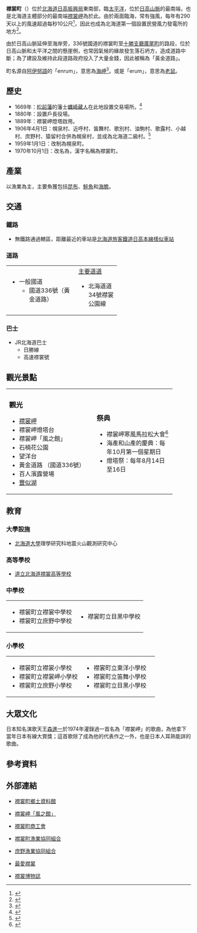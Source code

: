 {{日本町村
| 自治體名=襟裳
| 町村=町
| 圖像=[[File:Erimo_misaki_02.JPG|240px]]
| 圖像說明=[[襟裳岬|襟裳岬]]
| 郡=幌泉郡
| 町村章=[[File:Symbol_of_Erimo,_Hokkaido.svg|100px]]
| 日文原名=えりも町
| 平假名=えりもちょう
| 羅馬字拼音=Erimo-chō
| 都道府縣=北海道
| 支廳=日高振興局
| 編號=01609-8
| 面積=283.93
| 邊界未定=
| 人口=5,782
| 統計時間=2007年9月30日
| 自治體=[[樣似町|樣似町]]、[[廣尾町|廣尾町]]
| 樹=[[蝦夷山杜鵑|蝦夷山杜鵑]]
| 花=[[襟裳石楠花|襟裳石楠花]]
| 其他象徵物=
| 其他象徵=
| 首長=
| 議員數=11
| 郵遞區號=058-0292
| 所在地=幌泉郡襟裳町字本町206番地<br>[[File:Erimo_Town_Office.jpg|210px]]
| 電話號碼=1466-2-2111
| 外部連結={{url|https://www.town.erimo.lg.jp/}}
| 經度=
| 緯度=
| 地圖=[[File:Erimo_in_Hidaka_Subprefecture.gif|250px]]
| 註記=人口：[http://www.town.erimo.hokkaido.jp/gaiyo.html 襟裳町官方網頁]
}}
'''襟裳町'''（{{jpn|j=えりも町|hg=えりもちょう|rm=Erimo chō|f=y}}）位於[[北海道|北海道]][[日高振興局|日高振興局]]東南部，臨[[太平洋|太平洋]]，位於[[日高山脈|日高山脈]]的最南端，也是北海道主體部分的最南端[[襟裳岬|襟裳岬]]為於此。由於兩面臨海，常有強風，每年有290天以上的風速超過每秒10公尺<ref>{{Cite web| publisher=襟裳岬「風之館」| title=首頁| url=http://www9.ocn.ne.jp/~kaze/| accessdate=2007年10月16日| language=ja| deadurl=yes| archiveurl=https://web.archive.org/web/20140820064242/http://www9.ocn.ne.jp/~kaze/| archivedate=2014年8月20日}}</ref>，因此也成為北海道第一個設置民營風力發電所的地方<ref>{{Cite web| publisher=襟裳岬「風之館」| title=風力發電| url=http://www9.ocn.ne.jp/~kaze/wpawer.html| accessdate=2007年10月16日| language=ja| deadurl=yes| archiveurl=https://web.archive.org/web/20070805045709/http://www9.ocn.ne.jp/~kaze/wpawer.html| archivedate=2007年8月5日| df=}}</ref>。

由於日高山脈延伸至海岸旁，336號國道的襟裳町至[[十勝支廳|十勝支廳]][[廣尾町|廣尾町]]的路段，位於日高山脈和太平洋之間的懸崖側，也常因氣候的緣故發生落石坍方，造成道路中斷；為了建設及維持此段道路政府投入了大量金錢，因此被稱為「黃金道路」。

町名源自[[阿伊努語|阿伊努語]]的「enrum」，意思為[[海岬|海岬]]<ref name="brief">{{Cite web| publisher=襟裳町公所| title=町、樣似町| url=http://www.town.erimo.hokkaido.jp/gaiyo.html| accessdate=2007年10月16日| language=ja| deadurl=yes| archiveurl=https://web.archive.org/web/20071010013423/http://www.town.erimo.hokkaido.jp/gaiyo.html| archivedate=2007年10月10日| df=}}</ref>。或是「erum」，意思為[[老鼠|老鼠]]。

==歷史==
*1669年：[[松前藩|松前藩]]的藩士[[蠣崎藏人|蠣崎藏人]]在此地設置交易場所。<ref>{{Cite web| publisher=襟裳町公所| title=襟裳年表略記| url=http://www.town.erimo.hokkaido.jp/gaiyo_nen.html| accessdate=2007年10月16日| language=ja| deadurl=yes| archiveurl=https://web.archive.org/web/20071010023859/http://www.town.erimo.hokkaido.jp/gaiyo_nen.html| archivedate=2007年10月10日| df=}}</ref>
*1880年：設置戶長役場。
*1889年：襟裳岬燈塔啟用。
*1906年4月1日：幌泉村、近呼村、笛舞村、歌別村、油駒村、歌露村、小越村、庶野村、猿留村合併為幌泉村，並成為北海道二級村。<ref>{{Cite web| url=http://homepage1.nifty.com/ishato/tiri/sityoson/01hokkai/01_hokkai11.htm#hidaka| title=市町村的變遷 - 北海道［道央・道南］| publisher=ISSIE| accessdate=2008年6月14日| language=ja| deadurl=yes| archiveurl=https://web.archive.org/web/20090930122953/http://homepage1.nifty.com/ishato/tiri/sityoson/01hokkai/01_hokkai11.htm#hidaka| archivedate=2009年9月30日}}</ref>
*1959年1月1日：改制為幌泉町。
*1970年10月1日：改名為{{lang|ja|えりも町}}，漢字名稱為襟裳町。

==產業==
以漁業為主，主要魚獲包括[[昆布|昆布]]、[[鮭魚|鮭魚]]和[[海膽|海膽]]。

==交通==
===鐵路===
*無鐵路通過轄區，距離最近的車站是[[北海道旅客鐵道|北海道旅客鐵道]][[日高本線|日高本線]][[樣似車站|樣似車站]]

===道路===

{| width="60%"
|-----
| valign="top" width="50%" |
*一般國道
**國道336號（黃金道路）
| valign="top" |
;[[主要地方道|主要道道]]
*北海道道34號襟裳公園線
<!----;[[都道府縣道|道道]]---->
|}

===巴士===  
*JR北海道巴士
**日勝線
**高速襟裳號

==觀光景點==

{| width="90%"
|-----
| valign="top" width="50%" |
===觀光===
*[[襟裳岬|襟裳岬]]
*襟裳岬燈塔台
*襟裳岬「風之館」
*石楠花公園
*望洋台
*黃金道路 （國道336號）
*百人濱露營場
*[[豐似湖|豐似湖]]
| valign="top" |

===祭典===
*襟裳岬寒風馬拉松大會<ref>{{Cite web| publisher=襟裳町公所| title=觀光| url=http://www.town.erimo.hokkaido.jp/kanko_event.html| accessdate=2007年10月16日| language=ja| deadurl=yes| archiveurl=https://web.archive.org/web/20070629112003/http://www.town.erimo.hokkaido.jp/kanko_event.html| archivedate=2007年6月29日| df=}}</ref>
*海產和山產的慶典：每年10月第一個星期日
*燈塔祭：每年8月14日至16日
|}

==教育==
===大學設施===
*[[北海道大學|北海道大學]]理學研究科地震火山觀測研究中心

===高等學校===
*[http://www.erimo-h.ed.jp/ 道立北海道襟裳高等學校]{{Wayback|url=http://www.erimo-h.ed.jp/ |date=20071008143551 }}

===中學校===

{| width="90%"
|-----
| valign="top" width="50%" |
*襟裳町立襟裳中學校
*襟裳町立庶野中學校
| valign="top" width="50%" |
*襟裳町立目黑中學校
|}

===小學校===

{| width="90%"
|-----
| valign="top" width="50%" |
*襟裳町立襟裳小學校
*襟裳町立襟裳岬小學校
*襟裳町立庶野小學校
| valign="top" width="50%" |
*襟裳町立東洋小學校
*襟裳町立笛舞小學校
*襟裳町立目黑小學校
|}

==大眾文化==
日本知名演歌天王[[森進一|森進一]]於1974年灌錄過一首名為「襟裳岬」的歌曲，為他拿下當年日本有線大賞獎；這首歌除了成為他的代表作之一外，也是日本人耳熟能詳的歌曲。

==參考資料==
{{reflist}}

==外部連結==
{{commonscat|Erimo, Hokkaido}}
*{{Ja icon}}[https://web.archive.org/web/20080430023834/http://www2.ocn.ne.jp/~horoizum/index.htm 襟裳町鄉土資料館]
*{{Ja icon}}[https://web.archive.org/web/20140820064242/http://www9.ocn.ne.jp/~kaze/ 襟裳岬「風之館」]
*{{Ja icon}}[http://www.do-shokoren.or.jp/erimo/ 襟裳町商工會]{{Wayback|url=http://www.do-shokoren.or.jp/erimo/ |date=20071009235354 }}
*{{Ja icon}}[http://www.jf-erimo.or.jp/ 襟裳町漁業協同組合]{{Wayback|url=http://www.jf-erimo.or.jp/ |date=20071010040356 }}
*{{Ja icon}}[https://web.archive.org/web/20070914033002/http://www12.ocn.ne.jp/~syoya/ 庶野漁業協同組合]
*{{Ja icon}}[http://www2.tky.3web.ne.jp/~azarashi/ 最愛襟裳]{{Wayback|url=http://www2.tky.3web.ne.jp/~azarashi/ |date=20070406003248 }}
*{{Ja icon}}[https://web.archive.org/web/20071008234105/http://www10.ocn.ne.jp/~erimo/ 襟裳博物誌]

{{日高支廳}}
{{Authority control}}